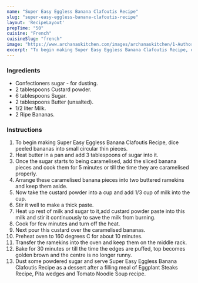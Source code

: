 ---
name: "Super Easy Eggless Banana Clafoutis Recipe"
slug: "super-easy-eggless-banana-clafoutis-recipe"
layout: 'RecipeLayout'
prepTime: "50"
cuisine: "French"
cuisineSlug: "french"
image: "https://www.archanaskitchen.com/images/archanaskitchen/1-Author/garimasgautam-gmail.com/super-easy-eggless-banana-clafoutis-recipe.jpg"
excerpt: "To begin making Super Easy Eggless Banana Clafoutis Recipe, dice peeled bananas into small circular thin pieces"
---

### Ingredients

- Confectioners sugar - for dusting.
- 2 tablespoons Custard powder.
- 6 tablespoons Sugar.
- 2 tablespoons Butter (unsalted).
- 1/2 liter Milk.
- 2 Ripe Bananas.

### Instructions

1. To begin making Super Easy Eggless Banana Clafoutis Recipe, dice peeled bananas into small circular thin pieces.
1. Heat butter in a pan and add 3 tablespoons of sugar into it.
1. Once the sugar starts to being caramelised, add the sliced banana pieces and cook them for 5 minutes or till the time they are caramelised properly.
1. Arrange these caramelised banana pieces into two buttered ramekins and keep them aside.
1. Now take the custard powder into a cup and add 1/3 cup of milk into the cup.
1. Stir it well to make a thick paste.
1. Heat up rest of milk and sugar to it,add custard powder paste into this milk and stir it continuously to save the milk from burning.
1. Cook for few minutes and turn off the heat.
1. Next pour this custard over the caramelised bananas.
1. Preheat oven to 160 degrees C for about 10 minutes.
1. Transfer the ramekins into the oven and keep them on the middle rack.
1. Bake for 30 minutes or till the time the edges are puffed, top becomes golden brown and the centre is no longer runny.
1. Dust some powdered sugar and serve Super Easy Eggless Banana Clafoutis Recipe as a dessert after a filling meal of Eggplant Steaks Recipe, Pita wedges and Tomato Noodle Soup recipe.
